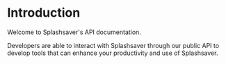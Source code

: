 # Introduction

Welcome to Splashsaver's API documentation.

Developers are able to interact with Splashsaver through our public API to develop tools that can enhance your productivity and use of Splashsaver.
